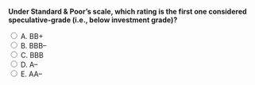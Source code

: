 ::: {.question-block}

<form onsubmit="event.preventDefault(); checkAnswer('module6_mcq_q1')" data-correct-answer="A">
<strong style="display: block;">Under Standard & Poor’s scale, which rating is the first one considered speculative-grade (i.e., below investment grade)?</strong>

<label><input type="radio" name="module6_mcq_q1" value="A"> A. BB+</label><br>
<label><input type="radio" name="module6_mcq_q1" value="B"> B. BBB–</label><br>
<label><input type="radio" name="module6_mcq_q1" value="C"> C. BBB</label><br>
<label><input type="radio" name="module6_mcq_q1" value="D"> D. A–</label><br>
<label><input type="radio" name="module6_mcq_q1" value="E"> E. AA–</label><br>
</form>

<div id="feedback-module6_mcq_q1" class="feedback" data-status="" style="display:none;">
✅ Correct: A. BB+ is the first speculative-grade rating at S&amp;P; BBB– is the lowest investment-grade tier.
</div>

:::
